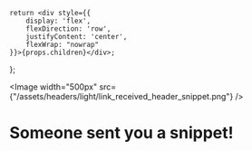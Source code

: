     return <div style={{
        display: 'flex',
        flexDirection: 'row',
        justifyContent: 'center',
        flexWrap: "nowrap"
    }}>{props.children}</div>;

};


<Image width="500px" src={"/assets/headers/light/link_received_header_snippet.png"} />

# Someone sent you a snippet!


